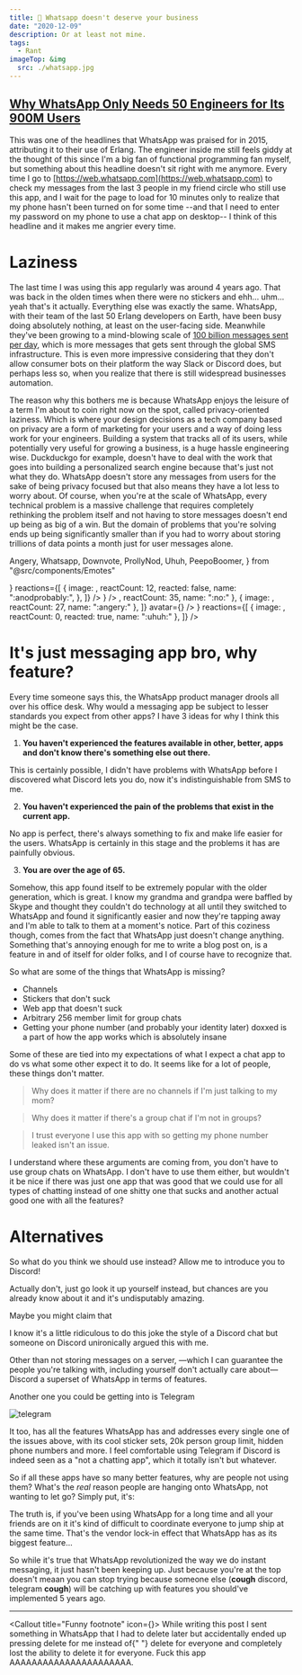 ```yaml
---
title: 💬 Whatsapp doesn't deserve your business
date: "2020-12-09"
description: Or at least not mine.
tags:
  - Rant
imageTop: &img
  src: ./whatsapp.jpg
---
```


<h2>
  <a
    href="https://www.wired.com/2015/09/whatsapp-serves-900-million-users-50-engineers/"
    target="_blank"
    rel="noopener external"
  >
    Why WhatsApp Only Needs 50 Engineers for Its 900M Users
  </a>
</h2>

This was one of the headlines that WhatsApp was praised for in 2015, attributing it to their use of Erlang. The engineer inside me still feels giddy at the thought of this since I'm a big fan of functional programming fan myself, but something about this headline doesn't sit right with me anymore. Every time I go to [https://web.whatsapp.com](https://web.whatsapp.com) to check my messages from the last 3 people in my friend circle who still use this app, and I wait for the page to load for 10 minutes only to realize that my phone hasn't been turned on for some time --and that I need to enter my password on my phone to use a chat app on desktop-- I think of this headline and it makes me angrier every time.

# Laziness

The last time I was using this app regularly was around 4 years ago. That was back in the olden times when there were no stickers and ehh... uhm... yeah that's it actually. Everything else was exactly the same. WhatsApp, with their team of the last 50 Erlang developers on Earth, have been busy doing absolutely nothing, at least on the user-facing side. Meanwhile they've been growing to a mind-blowing scale of [100 billion messages sent per day](https://techcrunch.com/2020/10/29/whatsapp-is-now-delivering-roughly-100-billion-messages-a-day/), which is more messages that gets sent through the global SMS infrastructure. This is even more impressive considering that they don't allow consumer bots on their platform the way Slack or Discord does, but perhaps less so, when you realize that there is still widespread businesses automation.

The reason why this bothers me is because WhatsApp enjoys the leisure of a term I'm about to coin right now on the spot, called privacy-oriented laziness. Which is where your design decisions as a tech company based on privacy are a form of marketing for your users and a way of doing less work for your engineers. Building a system that tracks all of its users, while potentially very useful for growing a business, is a huge hassle engineering wise. Duckduckgo for example, doesn't have to deal with the work that goes into building a personalized search engine because that's just not what they do. WhatsApp doesn't store any messages from users for the sake of being privacy focused but that also means they have a lot less to worry about. Of course, when you're at the scale of WhatsApp, every technical problem is a massive challenge that requires completely rethinking the problem itself and not having to store messages doesn't end up being as big of a win. But the domain of problems that you're solving ends up being significantly smaller than if you had to worry about storing trillions of data points a month just for user messages alone.

  Angery,
  Whatsapp,
  Downvote,
  ProllyNod,
  Uhuh,
  PeepoBoomer,
} from "@src/components/Emotes"

<DiscordMessageContainer>
  <DiscordMessage
    message="Hey man, why does a chat program need features? Isn't it enough for it to just allow you to chat with people?"
    username="Definitely Not a Facebook Employee"
    roleColor="pink.700"
    date="Today at 5:05 AM"
    avatar={<Whatsapp />}
    reactions={[
      {
        image: <ProllyNod />,
        reactCount: 12,
        reacted: false,
        name: ":anodprobably:",
      },
    ]}
  />
  <DiscordMessage
    message="If I can chat on it, it's good bro."
    username="Boomer"
    roleColor="orange.700"
    date="Today at 5:10 AM"
    avatar={<PeepoBoomer />}
  />
  <DiscordMessage
    message="But there are so many problems with it, shouldn't you expect an app to be good and improving?"
    username="Xetera"
    roleColor="pink.600"
    date="Today at 5:12 AM"
    reactions={[
      { image: <Downvote />, reactCount: 35, name: ":no:" },
      { image: <Angery />, reactCount: 27, name: ":angery:" },
    ]}
    avatar={<Xetera />}
  />
  <DiscordMessage
    message="That's the most ridiculous thing I've ever heard."
    username="Definitely Not a Facebook Employee"
    roleColor="pink.700"
    date="Today at 5:13 AM"
    avatar={<Whatsapp />}
    reactions={[
      { image: <Uhuh />, reactCount: 0, reacted: true, name: ":uhuh:" },
    ]}
  />
</DiscordMessageContainer>

# It's just messaging app bro, why feature?

Every time someone says this, the WhatsApp product manager drools all over his office desk. Why would a messaging app be subject
to lesser standards you expect from other apps? I have 3 ideas for why I think this
might be the case.

1. **You haven't experienced the features available in other, better, apps and don't know there's something else out there.**

This is certainly
possible, I didn't have problems with WhatsApp before I discovered what Discord lets
you do, now it's indistinguishable from SMS to me.

2. **You haven't experienced the pain of the problems that exist in the current app.**

No app is perfect, there's
always something to fix and make life easier for the users. WhatsApp is certainly
in this stage and the problems it has are painfully obvious.

3. **You are over the age of 65.**

Somehow, this app found itself to be extremely popular with the older generation, which is great. I know my grandma and grandpa were baffled by Skype and thought they couldn't do technology at all until they switched to WhatsApp and found it significantly easier and now they're tapping away and I'm able to talk to them at a moment's notice. Part of this coziness though, comes from the fact that WhatsApp just doesn't change anything. Something that's annoying enough for me to write a blog post on, is a feature in and of itself for older folks, and I of course have to recognize that.

So what are some of the things that WhatsApp is missing?

- Channels
- Stickers that don't suck
- Web app that doesn't suck
- Arbitrary 256 member limit for group chats
- Getting your phone number (and probably your identity later) doxxed is a part of how the app works which is absolutely insane

Some of these are tied into my expectations of what I expect a chat app to do vs what some other expect it to do. It seems like for a lot of people, these things don't matter.

> Why does it matter if there are no channels if I'm just talking to my mom?

> Why does it matter if there's a group chat if I'm not in groups?

> I trust everyone I use this app with so getting my phone number leaked isn't an issue.

I understand where these arguments are coming from, you don't have to use group chats on WhatsApp. I don't have to use them either, but wouldn't it be nice if there was just one app that was good that we could use for all types of chatting instead of one shitty one that sucks and another actual good one with all the features?

# Alternatives

So what do you think we should use instead? Allow me to introduce you to Discord!

<!-- ![discord](./discord.png) -->

Actually don't, just go look it up yourself instead, but chances are you already know about it and it's undisputably amazing.

Maybe you might claim that


<DiscordMessage
  p={4}
  borderRadius="md"
  message="Yeah but like these apps don't really do the same thing, Discord isn't a chatting app."
  username="My last 2 brain cells"
  roleColor="green.300"
  date="Today at 9:51 AM"
  avatar={WeSmart}
/>

<Text mb={4} fontSize="sm" color="text.400">
  I know it's a little ridiculous to do this joke the style of a Discord chat
  but someone on Discord unironically argued this with me.
</Text>

Other than not storing messages on a server, —which I can guarantee the people you're talking with, including yourself don't actually care about— Discord a superset of WhatsApp in terms of features.

Another one you could be getting into is Telegram

![telegram](./telegram_logo.jpg)

It too, has all the features WhatsApp has and addresses every single one of the issues above, with its cool sticker sets, 20k person group limit, hidden phone numbers and more. I feel comfortable using Telegram if Discord is indeed seen as a "not a chatting app", which it totally isn't but whatever.

So if all these apps have so many better features, why are people not using them? What's the _real_ reason people are hanging onto WhatsApp, not wanting to let go? Simply put, it's:

<WhatsappContainer>
  <WhatsappMessage
    color="rgb(120, 159, 115)"
    time="9:18 AM"
    messages={["Hey Discord is really cool you guys", "You wanna switch?"]}
  />
  <WhatsappMessage
    wrapFirst
    username="Billy"
    other={true}
    number="+1 (234) 567-8910"
    color="rgb(230, 159, 115)"
    time="9:21 AM"
    messages={[
      "Man it's just like",
      "...",
      "I'm already using whatsapp",
      "and so are all my other friends",
      ".......",
      "fuck off",
    ]}
  />
  <WhatsappMessage
    wrapFirst
    username="John"
    other={true}
    number="+42 (069) 1337-420"
    color="#bd88eb"
    time="9:23 AM"
    messages={["Lmaooo", "Yeah dude we're not switching to Discord"]}
  />
</WhatsappContainer>

The truth is, if you've been using WhatsApp for a long time and all your friends are on it it's kind of difficult to coordinate everyone to jump ship at the same time. That's the vendor lock-in effect that WhatsApp has as its biggest feature...

So while it's true that WhatsApp revolutionized the way we do instant messaging, it just hasn't been keeping up. Just because you're at the top doesn't meaan you can stop trying because someone else (**cough** discord, telegram **cough**) will be catching up with features you should've implemented 5 years ago.

<Hr mb={6} />


<Callout title="Funny footnote" icon={<RiChat1Fill />}>
  <Text color="text.300">
    While writing this post I sent something in WhatsApp that I had to delete
    later but accidentally ended up pressing <T>delete for me</T> instead of{" "}
    <T>delete for everyone</T> and completely lost the ability to delete it for
    everyone. Fuck this app AAAAAAAAAAAAAAAAAAAAAA.
  </Text>
</Callout>
